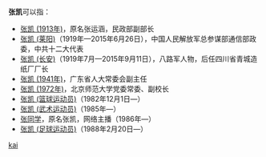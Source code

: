 '''张凯'''可以指：
* [[张凯_(1913年)|张凯 (1913年)]]，原名张运涵，民政部副部长
* [[张凯_(莱阳)|张凯 (莱阳)]]（1919年—2015年6月26日），中国人民解放军总参谋部通信部政委，中共十二大代表
* [[张凯_(长安)|张凯 (长安)]]（1919年7月—2015年9月11日），八路军人物，后任四川省青城造纸厂厂长
* [[张凯_(1941年)|张凯 (1941年)]]，广东省人大常委会副主任
* [[张凯_(1972年)|张凯 (1972年)]]，北京师范大学党委常委、副校长
* [[张凯_(篮球运动员)|张凯 (篮球运动员)]]（1982年12月1日—）
* [[张凯_(武术运动员)|张凯 (武术运动员)]]（1985年—）
* [[张同学|张同学]]，原名张凯，网络主播（1986年—）
* [[张凯_(足球运动员)|张凯 (足球运动员)]]（1988年2月20日—）

{{disambig}}

[[Category:二字张姓人名消歧义|kai]]